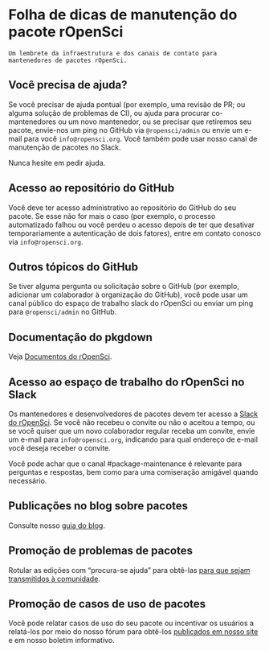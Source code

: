 # Folha de dicas de manutenção do pacote rOpenSci {#maintainer-cheatsheet}

```block
Um lembrete da infraestrutura e dos canais de contato para mantenedores de pacotes rOpenSci.

```

## Você precisa de ajuda? {#help-needed}

Se você precisar de ajuda pontual (por exemplo, uma revisão de PR; ou alguma solução de problemas de CI), ou ajuda para procurar co-mantenedores ou um novo mantenedor, ou se precisar que retiremos seu pacote, envie-nos um ping no GitHub via `@ropensci/admin` ou envie um e-mail para você `info@ropensci.org`.
Você também pode usar nosso canal de manutenção de pacotes no Slack.

Nunca hesite em pedir ajuda.

## Acesso ao repositório do GitHub {#git-hub-repository-access}

Você deve ter acesso administrativo ao repositório do GitHub do seu pacote.
Se esse não for mais o caso (por exemplo, o processo automatizado falhou ou você perdeu o acesso depois de ter que desativar temporariamente a autenticação de dois fatores),
entre em contato conosco via `info@ropensci.org`.

## Outros tópicos do GitHub {#other-git-hub-topics}

Se tiver alguma pergunta ou solicitação sobre o GitHub (por exemplo, adicionar um colaborador à organização do GitHub), você pode usar um canal público do espaço de trabalho slack do rOpenSci ou enviar um ping para `@ropensci/admin` no GitHub.

## Documentação do pkgdown {#pkgdown-documentation}

Veja [Documentos do rOpenSci](#rodocsci).

## Acesso ao espaço de trabalho do rOpenSci no Slack {#access-to-ropensci-slack-workspace}

Os mantenedores e desenvolvedores de pacotes devem ter acesso a [Slack do rOpenSci](https://contributing.ropensci.org/resources.html#channels).
Se você não recebeu o convite ou não o aceitou a tempo,
ou se você quiser que um novo colaborador regular receba um convite, envie um e-mail para `info@ropensci.org`,
indicando para qual endereço de e-mail você deseja receber o convite.

Você pode achar que o canal #package-maintenance é relevante para perguntas e respostas, bem como para uma comiseração amigável quando necessário.

## Publicações no blog sobre pacotes {#package-blog-posts}

Consulte nosso [guia do blog](https://blogguide.ropensci.org/).

## Promoção de problemas de pacotes {#package-issues-promotion}

Rotular as edições com "procura-se ajuda" para obtê-las [para que sejam transmitidos à comunidade](https://ropensci.org/help-wanted/).

## Promoção de casos de uso de pacotes {#package-use-cases-promotion}

Você pode relatar casos de uso do seu pacote ou incentivar os usuários a relatá-los por meio do nosso fórum para obtê-los [publicados em nosso site](https://ropensci.org/usecases/) e em nosso boletim informativo.



